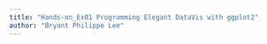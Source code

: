 ```yaml
---
title: "Hands-on_Ex01 Programming Elegant DataVis with ggplot2"
author: "Bryant Philippe Lee"
---
```


